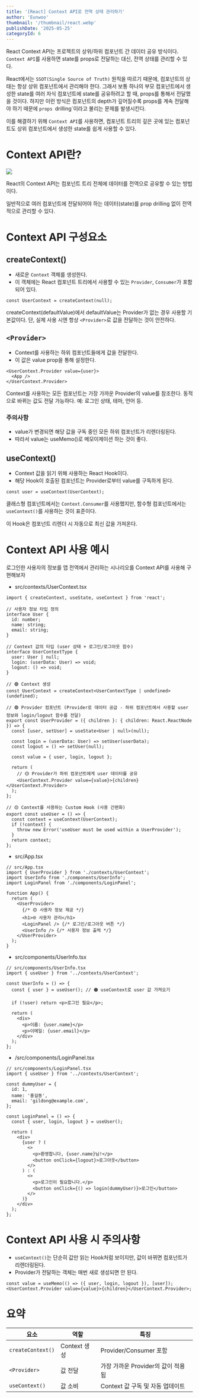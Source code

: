 ```yaml
---
title: '[React] Context API로 전역 상태 관리하기'
author: 'Eunwoo'
thumbnail: '/thumbnail/react.webp'
publishDate: '2025-05-25'
categoryId: 6
---
```


React Context API는 프로젝트의 상위/하위 컴포넌트 간 데이터 공유 방식이다.
`Context API`를 사용하면 state를 props로 전달하는 대신, 전역 상태를 관리할 수 있다.

React에서는 `SSOT(Single Source of Truth)` 원칙을 따르기 때문에, 컴포넌트의 상태는 항상 상위 컴포넌트에서 관리해야 한다.
그래서 보통 하나의 부모 컴포넌트에서 생성한 state를 여러 자식 컴포넌트에 state를 공유하려고 할 때, props를 통해서 전달했을 것이다.
하지만 이런 방식은 컴포넌트의 depth가 깊어질수록 props를 계속 전달해야 하기 때문에 `props `drilling`이라고 불리는 문제를 발생시킨다.

이를 해결하기 위해 `Context API`를 사용하면, 컴포넌트 트리의 깊은 곳에 있는 컴포넌트도 상위 컴포넌트에서 생성한 state를 쉽게 사용할 수 있다.

# Context API란?

![](https://velog.velcdn.com/images/eunwoo1341/post/498f93bc-51c4-4fda-baad-c6db66c33611/image.png)

React의 Context API는 컴포넌트 트리 전체에 데이터를 전역으로 공유할 수 있는 방법이다.

일반적으로 여러 컴포넌트에 전달되어야 하는 데이터(state)를 prop drilling 없이 전역적으로 관리할 수 있다.

# Context API 구성요소

## createContext()

- 새로운 `Context` 객체를 생성한다.
- 이 객체에는 React 컴포넌트 트리에서 사용할 수 있는 `Provider`, `Consumer`가 포함되어 있다.

```tsx
const UserContext = createContext(null);
```

createContext(defaultValue)에서 defaultValue는 Provider가 없는 경우 사용할 기본값이다.
단, 실제 사용 시엔 항상 `<Provider>`로 값을 전달하는 것이 안전하다.

## `<Provider>`

- Context를 사용하는 하위 컴포넌트들에게 값을 전달한다.
- 이 값은 value prop을 통해 설정한다.

```tsx
<UserContext.Provider value={user}>
  <App />
</UserContext.Provider>
```

Context를 사용하는 모든 컴포넌트는 가장 가까운 Provider의 value를 참조한다.
동적으로 바뀌는 값도 전달 가능하다. 예: 로그인 상태, 테마, 언어 등.

### 주의사항

- value가 변경되면 해당 값을 구독 중인 모든 하위 컴포넌트가 리렌더링된다.
- 따라서 value는 useMemo()로 메모이제이션 하는 것이 좋다.

## useContext()

- Context 값을 읽기 위해 사용하는 React Hook이다.
- 해당 Hook이 호출된 컴포넌트는 Provider로부터 value를 구독하게 된다.

```tsx
const user = useContext(UserContext);
```

클래스형 컴포넌트에서는 `Context.Consumer`를 사용했지만, 함수형 컴포넌트에서는 `useContext()`를 사용하는 것이 표준이다.

이 Hook은 컴포넌트 리렌더 시 자동으로 최신 값을 가져온다.

# Context API 사용 예시

로그인한 사용자의 정보를 앱 전역에서 관리하는 시나리오를 Context API를 사용해 구현해보자

- src/contexts/UserContext.tsx

```tsx
import { createContext, useState, useContext } from 'react';

// 사용자 정보 타입 정의
interface User {
  id: number;
  name: string;
  email: string;
}

// Context 값의 타입 (user 상태 + 로그인/로그아웃 함수)
interface UserContextType {
  user: User | null;
  login: (userData: User) => void;
  logout: () => void;
}

// 🟢 Context 생성
const UserContext = createContext<UserContextType | undefined>(undefined);

// 🟢 Provider 컴포넌트 (Provider로 데이터 공급 - 하위 컴포넌트에서 사용할 user 정보와 login/logout 함수를 전달)
export const UserProvider = ({ children }: { children: React.ReactNode }) => {
  const [user, setUser] = useState<User | null>(null);

  const login = (userData: User) => setUser(userData);
  const logout = () => setUser(null);

  const value = { user, login, logout };

  return (
    // 🟡 Provider가 하위 컴포넌트에게 user 데이터를 공유
    <UserContext.Provider value={value}>{children}</UserContext.Provider>
  );
};

// 🟡 Context를 사용하는 Custom Hook (사용 간편화)
export const useUser = () => {
  const context = useContext(UserContext);
  if (!context) {
    throw new Error('useUser must be used within a UserProvider');
  }
  return context;
};
```

- src/App.tsx

```tsx
// src/App.tsx
import { UserProvider } from './contexts/UserContext';
import UserInfo from './components/UserInfo';
import LoginPanel from './components/LoginPanel';

function App() {
  return (
    <UserProvider>
      {/* 🟡 사용자 정보 제공 */}
      <h1>🌐 사용자 관리</h1>
      <LoginPanel /> {/* 로그인/로그아웃 버튼 */}
      <UserInfo /> {/* 사용자 정보 출력 */}
    </UserProvider>
  );
}
```

- src/components/UserInfo.tsx

```tsx
// src/components/UserInfo.tsx
import { useUser } from '../contexts/UserContext';

const UserInfo = () => {
  const { user } = useUser(); // 🟠 useContext로 user 값 가져오기

  if (!user) return <p>로그인 필요</p>;

  return (
    <div>
      <p>이름: {user.name}</p>
      <p>이메일: {user.email}</p>
    </div>
  );
};
```

- /src/components/LoginPanel.tsx

```tsx
// src/components/LoginPanel.tsx
import { useUser } from '../contexts/UserContext';

const dummyUser = {
  id: 1,
  name: '홍길동',
  email: 'gildong@example.com',
};

const LoginPanel = () => {
  const { user, login, logout } = useUser();

  return (
    <div>
      {user ? (
        <>
          <p>환영합니다, {user.name}님!</p>
          <button onClick={logout}>로그아웃</button>
        </>
      ) : (
        <>
          <p>로그인이 필요합니다.</p>
          <button onClick={() => login(dummyUser)}>로그인</button>
        </>
      )}
    </div>
  );
};
```

# Context API 사용 시 주의사항

- `useContext()`는 단순히 값만 읽는 Hook처럼 보이지만, 값이 바뀌면 컴포넌트가 리렌더링된다.
- Provider가 전달하는 객체는 매번 새로 생성되면 안 된다.

```tsx
const value = useMemo(() => ({ user, login, logout }), [user]);
<UserContext.Provider value={value}>{children}</UserContext.Provider>;
```

# 요약

| 요소              | 역할         | 특징                               |
| ----------------- | ------------ | ---------------------------------- |
| `createContext()` | Context 생성 | Provider/Consumer 포함             |
| `<Provider>`      | 값 전달      | 가장 가까운 Provider의 값이 적용됨 |
| `useContext()`    | 값 소비      | Context 값 구독 및 자동 업데이트   |
